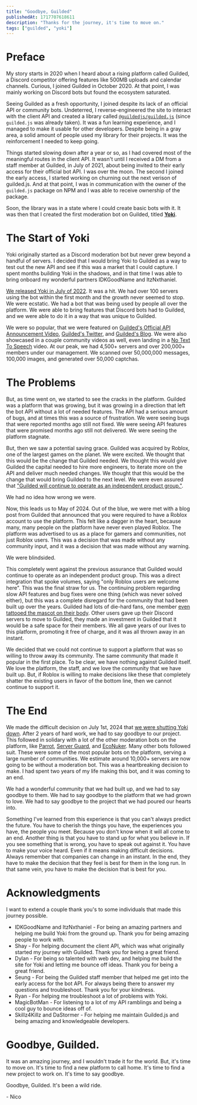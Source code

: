 ```yaml
---
title: "Goodbye, Guilded"
publishedAt: 1717707618611
description: "Thanks for the journey, it's time to move on."
tags: ["guilded", "yoki"]
---
```


# Preface

My story starts in 2020 when I heard about a rising platform called Guilded, a Discord competitor offering features like 500MB uploads and calendar channels. 
Curious, I joined Guilded in October 2020. At that point, I was mainly working on Discord bots but found the ecosystem saturated. 
  
Seeing Guilded as a fresh opportunity, I joined despite its lack of an official API or community bots. Undeterred, I reverse-engineered the site to interact with the client API and created a library called [`@guildedjs/guilded.js`](https://github.com/zaida04/g.js-self) (since `guilded.js` was already taken). 
It was a fun learning experience, and I managed to make it usable for other developers. Despite being in a gray area, a solid amount of people used my library for their projects. It was the reinforcement I needed to keep going.
  
Things started slowing down after a year or so, as I had covered most of the meaningful routes in the client API. It wasn't until I received a DM from a staff member at Guilded, in July of 2021, about being invited to their early access for their official bot API. 
I was over the moon. The second I joined the early access, I started working on churning out the next verison of guilded.js. 
And at that point, I was in communication with the owner of the `guilded.js` package on NPM and I was able to receive ownership of the package.

Soon, the library was in a state where I could create basic bots with it. It was then that I created the first moderation bot on Guilded, titled [**Yoki**](https://yoki.gg).

# The Start of Yoki

Yoki originally started as a Discord moderation bot but never grew beyond a handful of servers.
I decided that I would bring Yoki to Guilded as a way to test out the new API and see if this was a market that I could capture. 
I spent months building Yoki in the shadows, and in that time I was able to bring onboard my wonderful partners IDKGoodName and ItzNxthaniel.
  
[We released Yoki in July of 2022](https://www.guilded.gg/Yoki/groups/2dXLMBPd/channels/e717da50-27cc-4734-927c-f66130bc915d/announcements/jyPLeABy). It was a hit. We had over 100 servers using the bot within the first month and the growth never seemed to stop. We were ecstatic. 
We had a bot that was being used by people all over the platform. We were able to bring features that Discord bots had to Guilded, and we were able to do it in a way that was unique to Guilded.
  
We were so popular, that we were featured on [Guilded's Official API Announcement Video](https://youtu.be/eZAbDXdHguc?si=ZITHcsfmf7H-3L5-&t=26), [Guilded's Twitter](https://twitter.com/teamguilded/status/1547234394787565568), and [Guilded's Blog](https://www.guilded.gg/blog/spring-update-2022). 
We were also showcased in a couple community videos as well, even landing in a [No Text To Speech](https://youtu.be/0SvEHy2rqKA?si=Nl40dBZx-tqFVQFE&t=289) video. 
At our peak, we had 4,500+ servers and over 200,000+ members under our management. We scanned over 50,000,000 messages, 100,000 images, and generated over 50,000 captchas.

# The Problems

But, as time went on, we started to see the cracks in the platform. Guilded was a platform that was growing, but it was growing in a direction that left the bot API without a lot of needed features. 
The API had a serious amount of bugs, and at times this was a source of frustration. We were seeing bugs that were reported months ago still not fixed.
We were seeing API features that were promised months ago still not delivered. We were seeing the platform stagnate.
  
But, then we saw a potential saving grace. Guilded was acquired by Roblox, one of the largest games on the planet. 
We were excited. We thought that this would be the change that Guilded needed. We thought this would give Guilded the capital needed to hire more engineers, to iterate more on the API and deliver much needed changes.
We thought that this would be the change that would bring Guilded to the next level. 
We were even assured that ["Guilded will continue to operate as an independent product group."](https://ir.roblox.com/news/news-details/2021/Roblox-Acquires-Guilded-a-Platform-to-Connect-Gaming-Communities/default.aspx). 
  
We had no idea how wrong we were.

Now, this leads us to May of 2024. 
Out of the blue, we were met with a blog post from Guilded that announced that you were required to have a Roblox account to use the platform. 
This felt like a dagger in the heart, because many, many people on the platform have never even played Roblox. The platform was advertised to us as a place for gamers and communities, not just Roblox users.
This was a decision that was made without any community input, and it was a decision that was made without any warning.  

We were blindsided.
  
This completely went against the previous assurance that Guilded would continue to operate as an independent product group. 
This was a direct integration that spoke volumes, saying "only Roblox users are welcome here". This was the final straw for us. 
The continuing problem regarding slow API features and bug fixes were one thing (which was never solved either), but this was a complete disregard for the community that had been built up over the years.
Guilded had lots of die-hard fans, one member [even tattooed the mascot on their body](https://twitter.com/Xyphien/status/1796616296173285686). Other users gave up their Discord servers to move to Guilded, they made an investment in Guilded that it would be a safe space for their members.
We all gave years of our lives to this platform, promoting it free of charge, and it was all thrown away in an instant.
  
We decided that we could not continue to support a platform that was so willing to throw away its community. The same community that made it popular in the first place.
To be clear, we have nothing against Guilded itself. We love the platform, the staff, and we love the community that we have built up. 
But, if Roblox is willing to make decisions like these that completely shatter the existing users in favor of the bottom line, then we cannot continue to support it.

# The End

We made the difficult decision on July 1st, 2024 that [we were shutting Yoki down](https://www.guilded.gg/Yoki/groups/2dXLMBPd/channels/e717da50-27cc-4734-927c-f66130bc915d/announcements/7lxArak6). 
After 2 years of hard work, we had to say goodbye to our project.
This followed in solidary with a lot of the other moderation bots on the platform, like [Parrot](https://parrotbot.gg/), [Server Guard](https://www.guilded.gg/server-guard), and [EcoNuker](https://www.guilded.gg/econuker). Many other bots followed suit.
These were some of the most popular bots on the platform, serving a large number of communities. We estimate around 10,000+ servers are now going to be without a moderation bot.
This was a heartbreaking decision to make. I had spent two years of my life making this bot, and it was coming to an end.
  
We had a wonderful community that we had built up, and we had to say goodbye to them. 
We had to say goodbye to the platform that we had grown to love. 
We had to say goodbye to the project that we had poured our hearts into.

Something I've learned from this experience is that you can't always predict the future. You have to cherish the things you have, the experiences you have, the people you meet. Because you don't know when it will all come to an end.
Another thing is that you have to stand up for what you believe in. If you see something that is wrong, you have to speak out against it. You have to make your voice heard. Even if it means making difficult decisions.
Always remember that companies can change in an instant. In the end, they have to make the decision that they feel is best for them in the long run. In that same vein, you have to make the decision that is best for you.

# Acknowledgments

I want to extend a couple thank you's to some individuals that made this journey possible.
  
- IDKGoodName and ItzNxthaniel - For being an amazing partners and helping me build Yoki from the ground up. Thank you for being amazing people to work with.
- Shay - For helping document the client API, which was what originally started my journey with Guilded. Thank you for being a great friend.
- Dylan - For being so talented with web dev, and helping me build the site for Yoki and letting me bounce off ideas. Thank you for being a great friend.
- Seung - For being the Guilded staff member that helped me get into the early access for the bot API. For always being there to answer my questions and troubleshoot. Thank you for your kindness.
- Ryan - For helping me troubleshoot a lot of problems with Yoki.
- MagicBotMan - For listening to a lot of my API ramblings and being a cool guy to bounce ideas off of.
- Skillz4Killz and DaStormer - For helping me maintain Guilded.js and being amazing and knowledgeable developers.

# Goodbye, Guilded.

It was an amazing journey, and I wouldn't trade it for the world. But, it's time to move on. It's time to find a new platform to call home. 
It's time to find a new project to work on. It's time to say goodbye.
  
Goodbye, Guilded. It's been a wild ride.
  
\- Nico